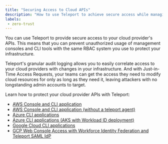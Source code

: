 ```yaml
---
title: "Securing Access to Cloud APIs"
description: "How to use Teleport to achieve secure access while managing your cloud-based infrastructure."
labels:
 - zero-trust
---
```


You can use Teleport to provide secure access to your cloud provider's APIs.
This means that you can prevent unauthorized usage of management consoles and
CLI tools with the same RBAC system you use to protect your infrastructure.

Teleport's granular audit logging allows you to easily correlate access to
your cloud providers with changes in your infrastructure. And with Just-in-Time
Access Requests, your teams can get the access they need to modify cloud
resources for only as long as they need it, leaving attackers with no
longstanding admin accounts to target.

Learn how to protect your cloud provider APIs with Teleport:

- [AWS Console and CLI application](aws-console.mdx)
- [AWS Console and CLI application (without a teleport agent)](aws-console-without-agent.mdx)
- [Azure CLI applications](azure.mdx)
- [Azure CLI applications (AKS with Workload ID deployment)](azure-aks-workload-id.mdx)
- [Google Cloud CLI applications](google-cloud.mdx)
- [GCP Web Console Access with Workforce Identity Federation and Teleport SAML IdP](../../../identity-governance/idps/saml-gcp-workforce-identity-federation.mdx)



